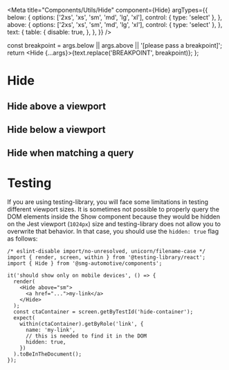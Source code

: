 

<Meta
  title="Components/Utils/Hide"
  component={Hide}
  argTypes={{
    below: {
      options: ['2xs', 'xs', 'sm', 'md', 'lg', 'xl'],
      control: { type: 'select' },
    },
    above: {
      options: ['2xs', 'xs', 'sm', 'md', 'lg', 'xl'],
      control: { type: 'select' },
    },
    text: {
      table: {
        disable: true,
      },
    },
  }}
/>

  const breakpoint = args.below || args.above || '[please pass a breakpoint]';
  return <Hide {...args}>{text.replace('BREAKPOINT', breakpoint)}</Hide>;
};

# Hide

## Hide above a viewport

<Canvas>
  <Story
    name="Hide above a viewport"
    args={{
      above: undefined,
      text: 'I am hidden on BREAKPOINT and above and shown otherwise',
    }}
    argTypes={{
      below: {
        table: {
          disable: true,
        },
      },
    }}
  >
    {Template.bind({})}
  </Story>
</Canvas>

<ArgsTable story="Hide above a viewport" />

## Hide below a viewport

<Canvas>
  <Story
    name="Hide below a viewport"
    args={{
      below: undefined,
      text: 'I am hidden on BREAKPOINT and below and shown otherwise',
    }}
    argTypes={{
      above: {
        table: {
          disable: true,
        },
      },
    }}
  >
    {Template.bind({})}
  </Story>
</Canvas>

<ArgsTable story="Hide below a viewport" />

## Hide when matching a query

<Canvas>
  <Story
    name="Hide when matching a query"
    args={{
      breakpoint:
        '(orientation: landscape) and (hover: none) and (pointer: coarse)',
      text: 'I am hidden on mobile landscape',
    }}
    argTypes={{
      above: {
        table: {
          disable: true,
        },
      },
      below: {
        table: {
          disable: true,
        },
      },
    }}
  >
    {Template.bind({})}
  </Story>
</Canvas>

<ArgsTable story="Hide when matching a query" />

# Testing

If you are using testing-library, you will face some limitations in testing different viewport sizes. It is sometimes not possible to properly query the DOM elements inside the Show component because they would be hidden on the Jest viewport (`1024px`) size and testing-library does not allow you to overwrite that behavior. In that case, you should use the `hidden: true` flag as follows:

```tsx
/* eslint-disable import/no-unresolved, unicorn/filename-case */
import { render, screen, within } from '@testing-library/react';
import { Hide } from '@smg-automotive/components';

it('should show only on mobile devices', () => {
  render(
    <Hide above="sm">
      <a href="...">my-link</a>
    </Hide>
  );
  const ctaContainer = screen.getByTestId('hide-container');
  expect(
    within(ctaContainer).getByRole('link', {
      name: 'my-link',
      // this is needed to find it in the DOM
      hidden: true,
    })
  ).toBeInTheDocument();
});
```
